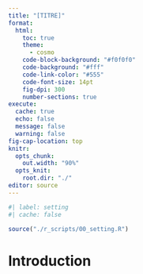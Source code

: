 ```yaml
---
title: "[TITRE]"
format:
  html:
    toc: true
    theme:
      - cosmo
    code-block-background: "#f0f0f0"
    code-background: "#fff"
    code-link-color: "#555"
    code-font-size: 14pt
    fig-dpi: 300
    number-sections: true
execute:
  cache: true
  echo: false
  message: false
  warning: false
fig-cap-location: top
knitr:
  opts_chunk:
    out.width: "90%"
  opts_knit:
    root.dir: "./"
editor: source
---
```


```r
#| label: setting
#| cache: false

source("./r_scripts/00_setting.R")

```

# Introduction


